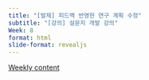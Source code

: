 ```yaml
---
title: "[발제] 피드백 반영한 연구 계획 수정"
subtitle: "[강의] 설문지 개발 강의" 
Week: 8
format: html
slide-format: revealjs
---
```


[Weekly content](https://changjunlee.com/teaching/grad_immersive/weekly_2/)

<br>
